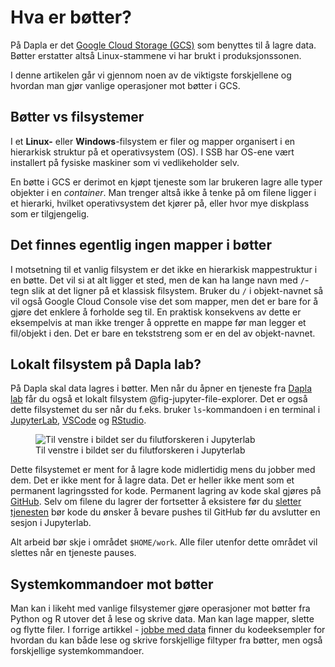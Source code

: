# Hva er bøtter? 

På Dapla er det [Google Cloud Storage (GCS)](https://storage.cloud.google.com) som benyttes til å lagre data. Bøtter erstatter altså Linux-stammene vi har brukt i produksjonssonen. 

I denne artikelen går vi gjennom noen av de viktigste forskjellene og hvordan man gjør vanlige operasjoner mot bøtter i GCS.

## Bøtter vs filsystemer

I et **Linux-** eller **Windows**-filsystem er filer og mapper organisert i en hierarkisk struktur på et operativsystem (OS). I SSB har OS-ene vært installert på fysiske maskiner som vi vedlikeholder selv.

En bøtte i GCS er derimot en kjøpt tjeneste som lar brukeren lagre alle typer objekter i en *container*. Man trenger altså ikke å tenke på om filene ligger i et hierarki, hvilket operativsystem det kjører på, eller hvor mye diskplass som er tilgjengelig. 

:::{.callout-note}

# Det finnes egentlig ingen mapper i bøtter

I motsetning til et vanlig filsystem er det ikke en hierarkisk mappestruktur i en bøtte. Det vil si at alt ligger et sted, men de kan ha lange navn med `/`-tegn slik at det ligner på et klassisk filsystem. Bruker du `/` i objekt-navnet så vil også Google Cloud Console vise det som mapper, men det er bare for å gjøre det enklere å forholde seg til. En praktisk konsekvens av dette er eksempelvis at man ikke trenger å opprette en mappe før man legger et fil/objekt i den. Det er bare en tekststreng som er en del av objekt-navnet.
:::

## Lokalt filsystem på Dapla lab?

På Dapla skal data lagres i bøtter. Men når du åpner en tjeneste fra [Dapla lab](dapla-lab.qmd) får du også et lokalt filsystem @fig-jupyter-file-explorer. Det er også dette filsystemet du ser når du f.eks. bruker `ls`-kommandoen i en terminal i [JupyterLab](jupyter.qmd), [VSCode](vscode-python.qmd) og [RStudio](rstudio.qmd). 

![Til venstre i bildet ser du filutforskeren i Jupyterlab](../images/jupyter-file-explorer.png){fig-alt="Bilde av filutforskeren i Jupyterlab" #fig-jupyter-file-explorer}

Dette filsystemet er ment for å lagre kode midlertidig mens du jobber med dem. Det er ikke ment for å lagre data. Det er heller ikke ment som et permanent lagringssted for kode. Permanent lagring av kode skal gjøres på [GitHub](https://github.com/orgs/statisticsnorway/). Selv om filene du lagrer der fortsetter å eksistere før du [sletter tjenesten](dapla-lab.qmd#viktigheten-av-å-avslutte-ubrukte-tjenester) bør kode du ønsker å bevare pushes til GitHub før du avslutter en sesjon i Jupyterlab.

::: {.callout-warning}
Alt arbeid bør skje i området `$HOME/work`. Alle filer utenfor dette området vil slettes når en tjeneste pauses.
:::

## Systemkommandoer mot bøtter

Man kan i likeht med vanlige filsystemer gjøre operasjoner mot bøtter fra Python og R utover det å lese og skrive data. Man kan lage mapper, slette og flytte filer. I forrige artikkel - [jobbe med data](jobbe-med-data.qmd) finner du kodeeksempler for hvordan du kan både lese og skrive forskjellige filtyper fra bøtter, men også forskjellige systemkommandoer.